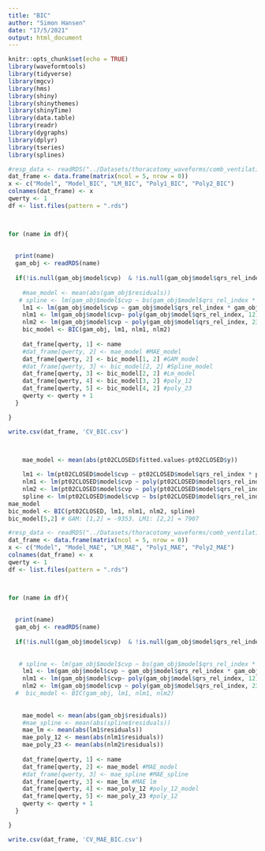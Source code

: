 ```yaml
---
title: "BIC"
author: "Simon Hansen"
date: "17/5/2021"
output: html_document
---
```


```r
knitr::opts_chunk$set(echo = TRUE)
library(waveformtools)
library(tidyverse)
library(mgcv)
library(hms)
library(shiny)
library(shinythemes)
library(shinyTime)
library(data.table)
library(readr)
library(dygraphs)
library(dplyr)
library(tseries)
library(splines)
```

```r
#resp_data <- readRDS("../Datasets/thoracotomy_waveforms/comb_ventilation_data.RDS")
dat_frame <- data.frame(matrix(ncol = 5, nrow = 0))
x <- c("Model", "Model_BIC", "LM_BIC", "Poly1_BIC", "Poly2_BIC")
colnames(dat_frame) <- x
qwerty <- 1
df <- list.files(pattern = ".rds")



for (name in df){
  
  
  print(name)
  gam_obj <- readRDS(name)
  
  if(!is.null(gam_obj$model$cvp)  & !is.null(gam_obj$model$qrs_rel_index) & !is.null(gam_obj$model$insp_rel_index) & !is.null(gam_obj$model$time_s)) {
    
    #mae_model <- mean(abs(gam_obj$residuals))
   # spline <- lm(gam_obj$model$cvp ~ bs(gam_obj$model$qrs_rel_index * gam_obj$model$insp_rel_index + gam_obj$model$time_s))
    lm1 <- lm(gam_obj$model$cvp ~ gam_obj$model$qrs_rel_index * gam_obj$model$insp_rel_index + gam_obj$model$time_s)
    nlm1 <- lm(gam_obj$model$cvp~ poly(gam_obj$model$qrs_rel_index, 12) + poly(gam_obj$model$insp_rel_index, 8) + poly(gam_obj$model$time_s, 3))
    nlm2 <- lm(gam_obj$model$cvp ~ poly(gam_obj$model$qrs_rel_index, 23) + poly(gam_obj$model$insp_rel_index, 23) + poly(gam_obj$model$time_s, 23))
    bic_model <- BIC(gam_obj, lm1, nlm1, nlm2)
  
    dat_frame[qwerty, 1] <- name
    #dat_frame[qwerty, 2] <- mae_model #MAE_model
    dat_frame[qwerty, 2] <- bic_model[1, 2] #GAM_model
    #dat_frame[qwerty, 3] <- bic_model[2, 2] #Spline_model
    dat_frame[qwerty, 3] <- bic_model[2, 2] #Lm_model
    dat_frame[qwerty, 4] <- bic_model[3, 2] #poly_12
    dat_frame[qwerty, 5] <- bic_model[4, 2] #poly_23
    qwerty <- qwerty + 1
  }

}

write.csv(dat_frame, 'CV_BIC.csv')

    
```

```r

    mae_model <- mean(abs(pt02CLOSED$fitted.values-pt02CLOSED$y))

    lm1 <- lm(pt02CLOSED$model$cvp ~ pt02CLOSED$model$qrs_rel_index * pt02CLOSED$model$insp_rel_index + pt02CLOSED$model$time_s)
    nlm1 <- lm(pt02CLOSED$model$cvp ~ poly(pt02CLOSED$model$qrs_rel_index, 12) + poly(pt02CLOSED$model$insp_rel_index, 8) + poly(pt02CLOSED$model$time_s, 3))
    nlm2 <- lm(pt02CLOSED$model$cvp ~ poly(pt02CLOSED$model$qrs_rel_index, 23) + poly(pt02CLOSED$model$insp_rel_index, 23) + poly(pt02CLOSED$model$time_s, 23))
    spline <- lm(pt02CLOSED$model$cvp ~ bs(pt02CLOSED$model$qrs_rel_index * pt02CLOSED$model$insp_rel_index + pt02CLOSED$model$time_s))
mae_model
bic_model <- BIC(pt02CLOSED, lm1, nlm1, nlm2, spline)
bic_model[5,2] # GAM: [1,2] = -9353. LM1: [2,2] = 7907


```

```r
#resp_data <- readRDS("../Datasets/thoracotomy_waveforms/comb_ventilation_data.RDS")
dat_frame <- data.frame(matrix(ncol = 5, nrow = 0))
x <- c("Model", "Model_MAE", "LM_MAE", "Poly1_MAE", "Poly2_MAE")
colnames(dat_frame) <- x
qwerty <- 1
df <- list.files(pattern = ".rds")



for (name in df){
  
  
  print(name)
  gam_obj <- readRDS(name)
  
  if(!is.null(gam_obj$model$cvp)  & !is.null(gam_obj$model$qrs_rel_index) & !is.null(gam_obj$model$insp_rel_index) & !is.null(gam_obj$model$time_s)) {
    
    
   # spline <- lm(gam_obj$model$cvp ~ bs(gam_obj$model$qrs_rel_index * gam_obj$model$insp_rel_index + gam_obj$model$time_s))
    lm1 <- lm(gam_obj$model$cvp ~ gam_obj$model$qrs_rel_index * gam_obj$model$insp_rel_index + gam_obj$model$time_s)
    nlm1 <- lm(gam_obj$model$cvp~ poly(gam_obj$model$qrs_rel_index, 12) + poly(gam_obj$model$insp_rel_index, 8) + poly(gam_obj$model$time_s, 3))
    nlm2 <- lm(gam_obj$model$cvp ~ poly(gam_obj$model$qrs_rel_index, 23) + poly(gam_obj$model$insp_rel_index, 23) + poly(gam_obj$model$time_s, 23))
  #  bic_model <- BIC(gam_obj, lm1, nlm1, nlm2)
  
    
    mae_model <- mean(abs(gam_obj$residuals))
    #mae_spline <- mean(abs(spline$residuals))
    mae_lm <- mean(abs(lm1$residuals))
    mae_poly_12 <- mean(abs(nlm1$residuals))
    mae_poly_23 <- mean(abs(nlm2$residuals))
    
    dat_frame[qwerty, 1] <- name
    dat_frame[qwerty, 2] <- mae_model #MAE_model
    #dat_frame[qwerty, 3] <- mae_spline #MAE_spline
    dat_frame[qwerty, 3] <- mae_lm #MAE lm
    dat_frame[qwerty, 4] <- mae_poly_12 #poly_12_model
    dat_frame[qwerty, 5] <- mae_poly_23 #poly_12
    qwerty <- qwerty + 1
  }

}

write.csv(dat_frame, 'CV_MAE_BIC.csv')

```

